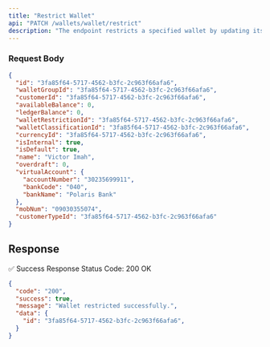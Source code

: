```yaml
---
title: "Restrict Wallet"
api: "PATCH /wallets/wallet/restrict"
description: "The endpoint restricts a specified wallet by updating its details."
---
```



### Request Body

```json
{
  "id": "3fa85f64-5717-4562-b3fc-2c963f66afa6",
  "walletGroupId": "3fa85f64-5717-4562-b3fc-2c963f66afa6",
  "customerId": "3fa85f64-5717-4562-b3fc-2c963f66afa6",
  "availableBalance": 0,
  "ledgerBalance": 0,
  "walletRestrictionId": "3fa85f64-5717-4562-b3fc-2c963f66afa6",
  "walletClassificationId": "3fa85f64-5717-4562-b3fc-2c963f66afa6",
  "currencyId": "3fa85f64-5717-4562-b3fc-2c963f66afa6",
  "isInternal": true,
  "isDefault": true,
  "name": "Victor Imah",
  "overdraft": 0,
  "virtualAccount": {
    "accountNumber": "30235699911",
    "bankCode": "040",
    "bankName": "Polaris Bank"
  },
  "mobNum": "09030355074",
  "customerTypeId": "3fa85f64-5717-4562-b3fc-2c963f66afa6"
}
```

## Response

✅ Success Response
Status Code: 200 OK

```json
{
  "code": "200",
  "success": true,
  "message": "Wallet restricted successfully.",
  "data": {
    "id": "3fa85f64-5717-4562-b3fc-2c963f66afa6",
  }
}
```
